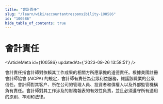 ```yaml
---
title: "會計責任"
slug: "/learn/wiki/accountantresponsibility-100586"
id: "100586"
hide_table_of_contents: true
---
```



# 會計責任

<ArticleMeta id={100586} updatedAt={'2023-09-26 13:58:51'} />
<div className='border-solid border-b border-t-0 my-4 border-[var(--ifm-color-gray-300)]' />

會計責任指會計師對依賴其工作成果的相關方所應承擔的道德責任。根據美國註冊會計師協會 (AICPA) 的規定，會計師有責任為公眾利益服務，維護該職業的公眾信任。會計師對其客户、所在公司的管理人員、投資者和債權人以及外部監管機構負有責任。會計師對其工作涉及的財務報表的有效性負責，並且必須遵守所有適用的原則、準則和法律。
